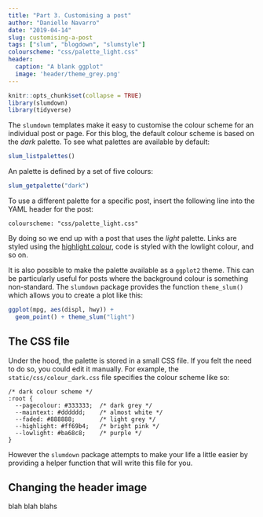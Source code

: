 ```yaml
---
title: "Part 3. Customising a post"
author: "Danielle Navarro"
date: "2019-04-14"
slug: customising-a-post
tags: ["slum", "blogdown", "slumstyle"]
colourscheme: "css/palette_light.css"
header:
  caption: "A blank ggplot"
  image: 'header/theme_grey.png'
---
```


```r
knitr::opts_chunk$set(collapse = TRUE)
library(slumdown)
library(tidyverse)
```

The `slumdown` templates make it easy to customise the colour scheme for an individual post or page. For this blog, the default colour scheme is based on the *dark* palette. To see what palettes are available by default:


```r
slum_listpalettes()
```

An palette is defined by a set of five colours:

```r
slum_getpalette("dark")
```

To use a different palette for a specific post, insert the following line into the YAML header for the post:

```
colourscheme: "css/palette_light.css"
```

By doing so we end up with a post that uses the *light* palette. Links are styled using the [highlight colour](https://example.com), code is styled with the lowlight colour, and so on. 

It is also possible to make the palette available as a `ggplot2` theme. This can be particularly useful for posts where the background colour is something non-standard. The `slumdown` package provides the function `theme_slum()` which allows you to create a plot like this: 


```r
ggplot(mpg, aes(displ, hwy)) + 
  geom_point() + theme_slum("light")
```


## The CSS file

Under the hood, the palette is stored in a small CSS file. If you felt the need to do so, you could edit it manually. For example, the `static/css/colour_dark.css` file specifies the colour scheme like so:

```
/* dark colour scheme */
:root {
  --pagecolour: #333333;  /* dark grey */
  --maintext: #dddddd;    /* almost white */
  --faded: #888888;       /* light grey */
  --highlight: #ff69b4;   /* bright pink */
  --lowlight: #ba68c8;    /* purple */
}
```

However the `slumdown` package attempts to make your life a little easier by providing a helper function that will write this file for you. 


## Changing the header image

blah blah blahs
